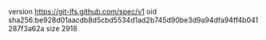 version https://git-lfs.github.com/spec/v1
oid sha256:be928d01aacdb8d5cbd5534d1ad2b745d90be3d9a94dfa94ff4b041287f3a62a
size 2918
